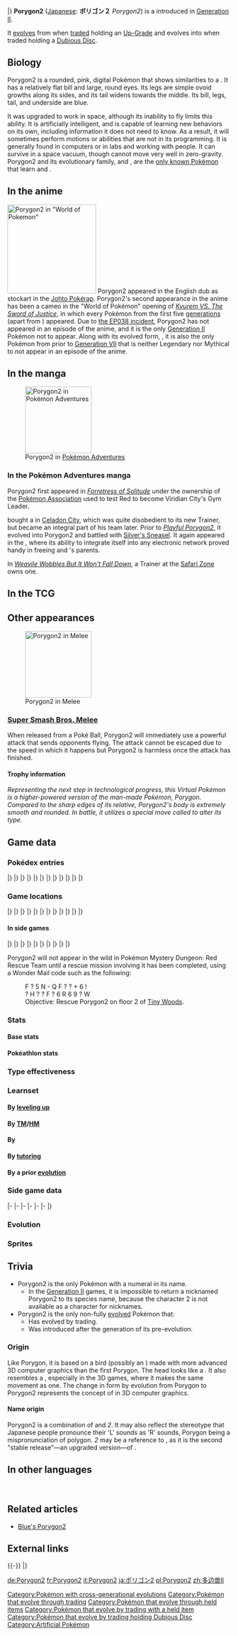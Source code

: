 {{PokémonPrevNext/Head|type=Normal}}
{{PokémonPrevNext/GO|species=Porygon2}}
{{PokémonPrevNext/Pokémon|type=Normal|prevnum=232|prev=Donphan|nextnum=234|next=Stantler|round=none}}
{{PokémonPrevNext/Disambig|species=Porygon2}}
|}
{{Pokémon Infobox
|name=Porygon2
|jname=ポリゴン２
|jtranslit=Porigon2
|tmname=Porygon2
|category=Virtual
|ndex=233
|oldjdex=216
|jdex=221
|sdex=193
|adex=218
|obrow=118
|type1=Normal
|height-ftin=2′00″
|height-m=0.6
|weight-lbs=71.6
|weight-kg=32.5
|abilitylayout=2
|ability1=Trace
|ability2=Download
|abilityd=Analytic
|egggroupn=1
|egggroup1=Mineral
|eggcycles=20
|evtotal=2
|evsa=2
|expyield=180
|oldexp=180
|lv100exp=1,000,000
|gendercode=255
|female=0
|male=0
|color=Red
|catchrate=45
|body=07
|pokefordex=porygon2
|generation=2
|friendship=70
}}
'''Porygon2''' ([[List of Japanese Pokémon names|Japanese]]: '''ポリゴン２''' ''Porygon2'') is a {{type|Normal}} {{OBP|Pokémon|species}} introduced in [[Generation II]].

It [[Evolution|evolves]] from {{p|Porygon}} when [[trade]]d holding an [[Up-Grade]] and evolves into {{p|Porygon-Z}} when traded holding a [[Dubious Disc]].

==Biology==
Porygon2 is a rounded, pink, digital Pokémon that shows similarities to a {{wp|drinking bird}}. It has a relatively flat bill and large, round eyes. Its legs are simple ovoid growths along its sides, and its tail widens towards the middle. Its bill, legs, tail, and underside are blue. 

It was upgraded to work in space, although its inability to fly limits this ability. It is artificially intelligent, and is capable of learning new behaviors on its own, including information it does not need to know. As a result, it will sometimes perform motions or abilities that are not in its programming. It is generally found in computers or in labs and {{DL|List of Pokémon by habitat|Urban Pokémon|other buildings}} working with people. It can survive in a space vacuum, though cannot move very well in zero-gravity. Porygon2 and its evolutionary family, {{p|Porygon}} and {{p|Porygon-Z}}, are the [[Signature move|only known Pokémon]] that learn {{m|Conversion}} and {{m|Conversion 2}}.

==In the anime==
[[File:Porygon2 M15.png|200px|thumb|left|Porygon2 in "World of Pokemon"]]
Porygon2 appeared in the English dub as stockart in the [[Pokérap GS|Johto Pokérap]]. Porygon2's second appearance in the anime has been a cameo in the "World of Pokémon" opening of [[M15|''Kyurem VS. The Sword of Justice'']], in which every Pokémon from the first five [[generation]]s (apart from {{p|Genesect}}) appeared. Due to [[EP038|the EP038 incident]], Porygon2 has not appeared in an episode of the anime, and it is the only [[Generation II]] Pokémon not to appear. Along with its evolved form, {{p|Porygon-Z}}, it is also the only Pokémon from prior to [[Generation VII]] that is neither Legendary nor Mythical to not appear in an episode of the anime.

==In the manga==
[[File:Blue Porygon2.png|thumb|left|150px|Porygon2 in [[Pokémon Adventures]]]]
===In the Pokémon Adventures manga===
{{main|Blue's Porygon2}}
Porygon2 first appeared in ''[[PS115|Forretress of Solitude]]'' under the ownership of the [[Pokémon Association]] used to test Red to become Viridian City's Gym Leader.

{{adv|Blue}} bought a {{p|Porygon}} in [[Celadon City]], which was quite disobedient to its new Trainer, but became an integral part of his team later. Prior to ''[[PS160|Playful Porygon2]]'', it evolved into Porygon2 and battled with [[Silver's Weavile|Silver's Sneasel]]. It again appeared in the {{chap|FireRed & LeafGreen}}, where its ability to integrate itself into any electronic network proved handy in freeing {{adv|Professor Oak}} and {{adv|Green}}'s parents.

In ''[[PS446|Weavile Wobbles But It Won't Fall Down]]'', a Trainer at the [[Johto Safari Zone|Safari Zone]] owns one.

==In the TCG==
{{main|Porygon2 (TCG)}}

==Other appearances==
[[File:Porygon2 Trophy Melee.png|150px|thumb|Porygon2 in Melee]]
===[[Super Smash Bros. Melee]]===
When released from a Poké Ball, Porygon2 will immediately use a powerful {{m|Tackle}} attack that sends opponents flying. The attack cannot be escaped due to the speed in which it happens but Porygon2 is harmless once the attack has finished.

====Trophy information====
''Representing the next step in technological progress, this Virtual Pokémon is a higher-powered version of the man-made Pokémon, Porygon. Compared to the sharp edges of its relative, Porygon2's body is extremely smooth and rounded. In battle, it utilizes a special move called {{m|Conversion 2}} to alter its type.''

==Game data==
===Pokédex entries===
{{Dex/Header|type=Normal}}
{{Dex/NA|gen=II}}
{{Dex/Gen|gen=II}}
{{Dex/Entry1|v=Gold|entry=This upgraded version of {{p|Porygon}} is designed for space exploration. It can't fly, though.}}
{{Dex/Entry1|v=Silver|entry=Further research enhanced its abilities. Sometimes, it may exhibit motions that were not programmed.}}
{{Dex/Entry1|v=Crystal|entry=This manmade Pokémon evolved from the latest technology. It may have unprogrammed reactions.}}
{{Dex/Entry1|v=Stadium 2|t=FFF|color=000|entry=This upgraded version of Porygon is designed for space exploration. It can't fly, though.}}
|}
|}
{{Dex/Gen|gen=III}}
{{Dex/Entry2|v=Ruby|v2=Sapphire|t=FFF|t2=FFF|entry=Porygon2 was created by humans using the power of science. The man-made Pokémon has been endowed with artificial intelligence that enables it to learn new gestures and emotions on its own.}}
{{Dex/Entry1|v=Emerald|t=FFF|entry=It was created by humans using the power of science. It has been given artificial intelligence that enables it to learn new gestures and emotions on its own.}}
{{Dex/Entry1|v=FireRed|entry=Further research enhanced its abilities. Sometimes, it may exhibit motions that were not programmed.}}
{{Dex/Entry1|v=LeafGreen|entry=This upgraded version of Porygon is designed for space exploration. However, it can't even fly.}}
|}
|}
{{Dex/Gen|gen=IV}}
{{Dex/Entry2|v=Diamond|v2=Pearl|entry=With planetary development software installed, it became capable of working in space.}}
{{Dex/Entry1|v=Platinum|entry=It was upgraded to enable the exploration of other planets. However, it failed to measure up.}}
{{Dex/Entry1|v=HeartGold|entry=This upgraded version of Porygon is designed for space exploration. It can't fly, though.}}
{{Dex/Entry1|v=SoulSilver|entry=Further research enhanced its abilities. Sometimes, it may exhibit motions that were not programmed.}}
|}
|}
{{Dex/Gen|gen=V}}
{{Dex/Entry2|v=Black|v2=White|t=FFF|entry=It was upgraded to enable the exploration of other planets. However, it failed to measure up.}}
{{Dex/Entry2|v=Black 2|v2=White 2|t=FFF|entry=It was upgraded to enable the exploration of other planets. However, it failed to measure up.}}
|}
|}
{{Dex/Gen|gen=VI}}
{{Dex/Entry1|v=X|t=FFF|entry=Further research enhanced its abilities. Sometimes, it may exhibit motions that were not programmed.}}
{{Dex/Entry1|v=Y|entry=With planetary development software installed, it became capable of working in space.}}
{{Dex/Entry2|v=Omega Ruby|v2=Alpha Sapphire|t=FFF|t2=FFF|entry=Porygon2 was created by humans using the power of science. The man-made Pokémon has been endowed with artificial intelligence that enables it to learn new gestures and emotions on its own.}}
|}
|}
{{Dex/Gen|gen=VII}}
{{Dex/Entry1|v=Sun|entry=For the purposes of planetary development, Porygon was updated with the most cutting-edge technology available.}}
{{Dex/Entry1|v=Moon|entry=Porygon was updated to a new version in readiness for planetary development. But that dream remains unrealized as yet.}}
{{Dex/Entry1|v=Ultra Sun|entry=AI has been installed in it. It learns various things all on its own, but it even remembers things it doesn't need to know.}}
{{Dex/Entry1|v=Ultra Moon|entry=Even though it doesn't die in the vacuum of space, it can't move around very well in zero gravity.}}
|}
|}
{{Dex/Footer}}

===Game locations===
{{Availability/Header|type=Normal}}
{{Availability/NA|gen=II}}
{{Availability/Gen|gen=II}}
{{Availability/Entry2|v=Gold|v2=Silver|area=[[Evolution|Evolve]] {{p|Porygon}}}}
{{Availability/Entry1|v=Crystal|area=[[Evolution|Evolve]] {{p|Porygon}}}}
|}
|}
{{Availability/Gen|gen=III}}
{{Availability/Entry2/None|v=Ruby|v2=Sapphire}}
{{Availability/Entry1/None|v=Emerald}}
{{Availability/Entry2|v=FireRed|v2=LeafGreen|area=[[Evolution|Evolve]] {{p|Porygon}}}}
{{Availability/Entry1/None|v=Colosseum}}
{{Availability/Entry1/None|v=XD|link=Pokémon XD: Gale of Darkness}}
|}
|}
{{Availability/Gen|gen=IV}}
{{Availability/Entry2|v=Diamond|v2=Pearl|area=[[Evolution|Evolve]] {{p|Porygon}}}}
{{Availability/Entry1|v=Platinum|area=[[Evolution|Evolve]] {{p|Porygon}}}}
{{Availability/Entry2|v=HeartGold|v2=SoulSilver|area=[[Evolution|Evolve]] {{p|Porygon}}}}
{{Availability/Entry1|v=Pal Park|color=A2E0A3|link=Pal Park|area={{DL|List of Pokémon by Pal Park location|Field}}}}
|}
|}
{{Availability/Gen|gen=V}}
{{Availability/Entry1/None|v=Black}}
{{Availability/Entry1|v=White|area=[[Evolution|Evolve]] {{p|Porygon}}}}
{{Availability/Entry2/None|v=Black 2|v2=White 2}}
|}
|}
{{Availability/Gen|gen=VI}}
{{Availability/Entry2/None|v=X|v2=Y}}
{{Availability/Entry2|v=Omega Ruby|v2=Alpha Sapphire|t=fff|t2=fff|area=[[Evolution|Evolve]] {{p|Porygon}}}}
|}
|}
{{Availability/Gen|gen=VII}}
{{Availability/Entry2|v=Sun|v2=Moon|area=[[Evolution|Evolve]] {{p|Porygon}}}}
{{Availability/Entry2|v=Ultra Sun|v2=Ultra Moon|area=[[Evolution|Evolve]] {{p|Porygon}}}}
|}
|}
{{Availability/Footer}}

====In side games====
{{Availability/Header|type=Normal}}
{{Availability/NA|gen=II}}
{{Availability/Gen|gen=II}}
{{Availability/NA/Side|gen=II}}
|}
|}
{{Availability/Gen|gen=III}}
{{Availability/Entry1|1|v=Trozei!|color={{yellow color}}|area=[[Huge Storage 1]], [[Mr. Who's Den]]}}
{{Availability/Entry1|1|v=MD Red|link=Pokémon Mystery Dungeon: Red Rescue Team and Blue Rescue Team|area=[[Evolution|Evolve]] {{p|Porygon}}<br>[[Wonder Mail]] code}}
{{Availability/Entry1|1|v=MD Blue|link=Pokémon Mystery Dungeon: Red Rescue Team and Blue Rescue Team|area=[[Buried Relic]] (10F-18F), [[Wish Cave]] (79F-84F), [[Joyous Tower]] (80F-84F)}}
|}
|}
{{Availability/Gen|gen=IV}}
{{Availability/Entry2|v=MD Time|v2=MD Darkness|link=Pokémon Mystery Dungeon: Explorers of Time and Explorers of Darkness|area=[[Evolution|Evolve]] {{p|Porygon}}}}
{{Availability/Entry1|v=MD Sky|link=Pokémon Mystery Dungeon: Explorers of Sky|area=[[Evolution|Evolve]] {{p|Porygon}}}}
<!--{{Availability/Entry1|v=MD Blazing|link=Pokémon Mystery Dungeon (WiiWare)|color={{fire color}}|area=}}-->
{{Availability/Entry2/None|v=MD Stormy|v2=MD Light|link=Pokémon Mystery Dungeon (WiiWare)|color={{water color}}|t={{water color dark}}|color2={{electric color}}|t2={{electric color dark}}|area=[[Evolution|Evolve]] [[Wonder Mail]] unlocked {{p|Porygon}}}}
{{Availability/Entry1|v=Ranger: GS|color={{GS color}}|link=Pokémon Ranger: Guardian Signs|area=[[Wireless Tower]]}}
|}
|}
{{Availability/Gen|gen=V}}
{{Availability/Entry1|1|v=Rumble Blast|color={{fire color}}|area=Factory: [[Sunny Seashore]]}}
{{Availability/Entry1|1|v=Rumble U|color={{fire color}}|area=[[Conductor Room#Rumbling Magnetic Motors|Conductor Room: Rumbling Magnetic Motors]], [[Entranceway#Battle Royale - Cage Match|Entranceway: Battle Royale - Cage Match]]}}
|}
|}
{{Availability/Gen|gen=VI}}
{{Availability/Entry1|1|v=Battle Trozei|color={{defense color}}|area=[[Mysterious Fountain#Stage 4|Mysterious Fountain: Stage 4]]}}
{{Availability/Entry1|1|v=Shuffle|color={{beauty color}}|area=[[Roseus Center|Roseus Center: Stage 297]]}}
{{Availability/Entry1|1|v=Rumble World|color={{fire color}}|area=[[Gold Plateau#Tricky Factory|Gold Plateau: Tricky Factory]] <small>(Center Boss, Back)</small>}}
|}
|}
{{Availability/Footer}}

Porygon2 will not appear in the wild in Pokémon Mystery Dungeon: Red Rescue Team until a rescue mission involving it has been completed, using a Wonder Mail code such as the following:
:F ? 5 N - Q F ? ? + 6 !
:? H ? ? F ? 6 R 6 9 ? W
:Objective: Rescue Porygon2 on floor 2 of [[Tiny Woods]].

===Stats===
====Base stats====
{{BaseStats
|type=Normal
|HP=85
|Attack=80
|Defense=90
|SpAtk=105
|SpDef=95
|Speed=60}}

====Pokéathlon stats====
{{Pokéthlon
|type=Normal
|Speed=3
|SpeedMax=4
|Power=3
|PowerMax=4
|Technique=4
|TechniqueMax=4
|Stamina=3
|StaminaMax=4
|Jump=3
|JumpMax=4
}}

===Type effectiveness===
{{TypeEffectiveness
|type1=Normal
|Normal=  100
|Fighting=200
|Flying=  100
|Poison=  100
|Ground=  100
|Rock=    100
|Bug=     100
|Ghost=     0
|Steel=   100
|Fire=    100
|Water=   100
|Grass=   100
|Electric=100
|Psychic= 100
|Ice=     100
|Dragon=  100
|Dark=    100
|Fairy=   100
|notes=yes
|normal=yes
|newghost=1}}

===Learnset===
====By [[Level|leveling up]]====
{{learnlist/levelh/7|Porygon2|Normal|Normal|2}}
{{learnlist/level7|1|Zap Cannon|Electric|Special|120|50|5}}
{{learnlist/level7|1|Magic Coat|Psychic|Status|&mdash;|&mdash;|15}}
{{learnlist/level7|1|Conversion 2|Normal|Status|&mdash;|&mdash;|30}}
{{learnlist/level7|1|Tackle|Normal|Physical|40|100|35||'''}}
{{learnlist/level7|1|Conversion|Normal|Status|&mdash;|&mdash;|30}}
{{learnlist/level7|1|Defense Curl|Normal|Status|&mdash;|&mdash;|40}}
{{learnlist/level7|7|Psybeam|Psychic|Special|65|100|20}}
{{learnlist/level7|12|Agility|Psychic|Status|&mdash;|&mdash;|30}}
{{learnlist/level7|18|Recover|Normal|Status|&mdash;|&mdash;|10}}
{{learnlist/level7|23|Magnet Rise|Electric|Status|&mdash;|&mdash;|10}}
{{learnlist/level7|29|Signal Beam|Bug|Special|75|100|15}}
{{learnlist/level7|34|Recycle|Normal|Status|&mdash;|&mdash;|10}}
{{learnlist/level7|40|Discharge|Electric|Special|80|100|15}}
{{learnlist/level7|45|Lock-On|Normal|Status|&mdash;|&mdash;|5}}
{{learnlist/level7|50|Tri Attack|Normal|Special|80|100|10||'''}}
{{learnlist/level7|56|Magic Coat|Psychic|Status|&mdash;|&mdash;|15}}
{{learnlist/level7|62|Zap Cannon|Electric|Special|120|50|5}}
{{learnlist/level7|67|Hyper Beam|Normal|Special|150|90|5||'''}}
{{learnlist/levelf/7|Porygon2|Normal|Normal|2}}

====By [[TM]]/[[HM]]====
{{learnlist/tmh/7|Porygon2|Normal|Normal|2}}
{{learnlist/tm7|TM03|Psyshock|Psychic|Special|80|100|10}}
{{learnlist/tm7|TM06|Toxic|Poison|Status|&mdash;|90|10}}
{{learnlist/tm7|TM10|Hidden Power|Normal|Special|60|100|15}}
{{learnlist/tm7|TM11|Sunny Day|Fire|Status|&mdash;|&mdash;|5}}
{{learnlist/tm7|TM13|Ice Beam|Ice|Special|90|100|10}}
{{learnlist/tm7|TM14|Blizzard|Ice|Special|110|70|5}}
{{learnlist/tm7|TM15|Hyper Beam|Normal|Special|150|90|5||'''}}
{{learnlist/tm7|TM17|Protect|Normal|Status|&mdash;|&mdash;|10}}
{{learnlist/tm7|TM18|Rain Dance|Water|Status|&mdash;|&mdash;|5}}
{{learnlist/tm7|TM21|Frustration|Normal|Physical|&mdash;|100|20||'''}}
{{learnlist/tm7|TM22|Solar Beam|Grass|Special|120|100|10}}
{{learnlist/tm7|TM24|Thunderbolt|Electric|Special|90|100|15}}
{{learnlist/tm7|TM25|Thunder|Electric|Special|110|70|10}}
{{learnlist/tm7|TM27|Return|Normal|Physical|&mdash;|100|20||'''}}
{{learnlist/tm7|TM29|Psychic|Psychic|Special|90|100|10}}
{{learnlist/tm7|TM30|Shadow Ball|Ghost|Special|80|100|15}}
{{learnlist/tm7|TM32|Double Team|Normal|Status|&mdash;|&mdash;|15}}
{{learnlist/tm7|TM40|Aerial Ace|Flying|Physical|60|&mdash;|20}}
{{learnlist/tm7|TM42|Facade|Normal|Physical|70|100|20||'''}}
{{learnlist/tm7|TM44|Rest|Psychic|Status|&mdash;|&mdash;|10}}
{{learnlist/tm7|TM46|Thief|Dark|Physical|60|100|25}}
{{learnlist/tm7|TM48|Round|Normal|Special|60|100|15||'''}}
{{learnlist/tm7|TM57|Charge Beam|Electric|Special|50|90|10}}
{{learnlist/tm7|TM68|Giga Impact|Normal|Physical|150|90|5||'''}}
{{learnlist/tm7|TM73|Thunder Wave|Electric|Status|&mdash;|90|20}}
{{learnlist/tm7|TM77|Psych Up|Normal|Status|&mdash;|&mdash;|10}}
{{learnlist/tm7|TM85|Dream Eater|Psychic|Special|100|100|15}}
{{learnlist/tm7|TM87|Swagger|Normal|Status|&mdash;|85|15}}
{{learnlist/tm7|TM88|Sleep Talk|Normal|Status|&mdash;|&mdash;|10}}
{{learnlist/tm7|TM90|Substitute|Normal|Status|&mdash;|&mdash;|10}}
{{learnlist/tm7|TM92|Trick Room|Psychic|Status|&mdash;|&mdash;|5}}
{{learnlist/tm7|TM100|Confide|Normal|Status|&mdash;|&mdash;|20}}
{{learnlist/tmf/7|Porygon2|Normal|Normal|2}}

====By {{pkmn|breeding}}====
{{learnlist/breedh/7|Porygon2|Normal|Normal|2}}
{{learnlist/breed7null}}
{{learnlist/breedf/7|Porygon2|Normal|Normal|2}}

====By [[Move Tutor|tutoring]]====
{{learnlist/tutorh/7|Porygon2|Normal|Normal|2}}
{{learnlist/tutor7|Ally Switch|Psychic|Status|—|—|15|||no|yes}}
{{learnlist/tutor7|Electroweb|Electric|Special|55|95|15|||no|yes}}
{{learnlist/tutor7|Foul Play|Dark|Physical|95|100|15|||no|yes}}
{{learnlist/tutor7|Gravity|Psychic|Status|—|—|5|||no|yes}}
{{learnlist/tutor7|Icy Wind|Ice|Special|55|95|15|||no|yes}}
{{learnlist/tutor7|Iron Tail|Steel|Physical|100|75|15|||no|yes}}
{{learnlist/tutor7|Last Resort|Normal|Physical|140|100|5||'''|no|yes}}
{{learnlist/tutor7|Magic Coat|Psychic|Status|—|—|15|||no|yes}}
{{learnlist/tutor7|Magnet Rise|Electric|Status|—|—|10|||no|yes}}
{{learnlist/tutor7|Pain Split|Normal|Status|—|—|20|||no|yes}}
{{learnlist/tutor7|Recycle|Normal|Status|—|—|10|||no|yes}}
{{learnlist/tutor7|Shock Wave|Electric|Special|60|—|20|||no|yes}}
{{learnlist/tutor7|Signal Beam|Bug|Special|75|100|15|||no|yes}}
{{learnlist/tutor7|Snore|Normal|Special|50|100|15||'''|no|yes}}
{{learnlist/tutor7|Telekinesis|Psychic|Status|—|—|15|||no|yes}}
{{learnlist/tutor7|Trick|Psychic|Status|—|100|10|||no|yes}}
{{learnlist/tutor7|Wonder Room|Psychic|Status|—|—|10|||no|yes}}
{{learnlist/tutor7|Zen Headbutt|Psychic|Physical|80|90|15|||no|yes}}
{{learnlist/tutorf/7|Porygon2|Normal|Normal|2}}

====By a prior [[evolution]]====
{{learnlist/prevoh/7|Porygon2|Normal|Normal|2}}
{{learnlist/prevo7|137|Porygon|||||Sharpen|Normal|Status|&mdash;|&mdash;|30}}
{{learnlist/prevof/7|Porygon2|Normal|Normal|2}}

===Side game data===
{{Spindata/Head|type=Normal}}
{{Spindata/Trozei|col=6|type=Normal|ndex=233|rarity=Rare}}
|-
{{Spindata/MDRB|col=6|type=Normal|ndex=233
|body=1
|rate=10
|area=Decrepit Lab
|P1=I can perform actions beyond my programmed parameters.
|P2=My energy level has been reduced to approximately 50 percent.
|P3=System overload... My system is on the verge of crashing...
|PL=Leveled up! All programs operating error free.
}}
|-
{{Spindata/MDTDS|col=6|type=Normal|ndex=233
|body=1
|rate=5
|IQ=E
}}
|-
{{Spindata/Ranger GS|col=6|type=Normal
|group=Normal
|assist=Normal
|field=Crush
|fieldpower=2
|past=NA
|browser=It lets loose shock waves to attack.
}}
|-
{{Spindata/RumbleBlast|col=6|type=Normal
|att=3
|def=4
|speed=3
}}
|-
{{Spindata/Battle Trozei|col=3|type=Normal|ndex=233
|power=2
}}
{{Spindata/Shuffle|col=3|type=Normal|ndex=233|num=399
|min=70
|max=125
|raisemaxlevel=10
|skill=Crowd Power
|skilldesc=Increases damage when there are more Porygon2 in the puzzle area.
|swapper=Cross Attack+
}}
|-
{{Spindata/GO|col=6|type=Normal|ndex=233
|hatch=N/A
|buddy=3
|evolution=N/A
|stamina=170
|attack=198
|defense=183
|fast={{m|Hidden Power}}, {{m|Charge Beam}}
|special={{m|Solar Beam}}, {{m|Hyper Beam}}, {{m|Zap Cannon}}
}}
|}

===Evolution===
{{Evobox-3
|type1=Normal
|pictype=art
|no1=137
|name1=Porygon
|type1-1=Normal
|evo1={{bag|Up-Grade}}<br>{{color2|000|Trade}}<br>holding {{color2|000|Up-Grade}}
|no2=233
|name2=Porygon2
|type1-2=Normal
|evo2={{bag|Dubious Disc}}<br>{{color2|000|Trade}}<br>holding {{color2|000|Dubious Disc}}
|no3=474
|name3=Porygon-Z
|type1-3=Normal}}

===Sprites===
{{Spritebox/Header|type=Normal}}
{{Spritebox/NA|gen=II}}
{{Spritebox/2|ndex=233}}
{{Spritebox/3|ndex=233}}
{{Spritebox/4|ndex=233}}
{{Spritebox/5|ndex=233}}
{{Spritebox/6|ndex=233}}
{{Spritebox/7|ndex=233}}
{{Spritebox/Footer|233|Porygon2}}

==Trivia==
* Porygon2 is the only Pokémon with a numeral in its name.
** In the [[Generation II]] games, it is impossible to return a nicknamed Porygon2 to its species name, because the character 2 is not available as a character for nicknames.
* Porygon2 is the only non-fully [[Evolution|evolved]] Pokémon that:
** Has evolved by trading.
** Was introduced after the generation of its pre-evolution.

===Origin===
Like Porygon, it is based on a bird (possibly an {{wp|Orizuru|origami crane}}) made with more advanced 3D computer graphics than the first Porygon. The head looks like a {{wp|duck}}. It also resembles a {{wp|drinking bird}}, especially in the 3D games, where it makes the same movement as one. The change in form by evolution from Porygon to Porygon2 represents the concept of {{wp|Subdivision surface|subdivision}} in 3D computer graphics.

====Name origin====
Porygon2 is a combination of ''{{wp|polygon}}'' and ''2''. It may also reflect the stereotype that Japanese people pronounce their 'L' sounds as 'R' sounds, Porygon being a mispronunciation of polygon. ''2'' may be a reference to {{wp|software versioning}}, as it is the second "stable release"—an upgraded version—of {{p|Porygon}}.

==In other languages==
{{Other languages|type=Normal|type2=Normal
|ja=ポリゴン２ ''Porygon2''|jameaning=From ''{{wp|polygon}}'' and 2
|fr=Porygon2|frmeaning=Same as English/Japanese name
|es=Porygon2|esmeaning=Same as English/Japanese name
|de=Porygon2|demeaning=Same as English/Japanese name
|it=Porygon2|itmeaning=Same as English/Japanese name
|ko=폴리곤2 ''Porygon2''|komeaning=Transliteration of Japanese name
|zh_yue=立方獸II ''Laahpfōngsau II''|zh_yuemeaning=Literally "Cube monster II"
|zh_cmn=3D龍II / 3D龙II ''3D Lóng II''|zh_cmnmeaning=Literally "3D Dragon II"
|hi=परीगोन2 ''Porygon2''|himeaning=Transcription of English name
|ru=Поригон-2 ''Porigon-2''|rumeaning=Transcription of English name
}}
<br clear="left">

==Related articles==
* [[Blue's Porygon2]]
<!--
==Notes==
<references/>-->

==External links==

{{-}}
{{Smash Bros.}}
{{PokémonPrevNext/Head|type=Normal}}
{{PokémonPrevNext/Pokémon|type=Normal|prevnum=232|prev=Donphan|nextnum=234|next=Stantler}}
|}
{{Project Pokédex notice}}

[[Category:Pokémon with cross-generational evolutions]]
[[Category:Pokémon that evolve through trading]]
[[Category:Pokémon that evolve through held items]]
[[Category:Pokémon that evolve by trading with a held item]]
[[Category:Pokémon that evolve by trading holding Dubious Disc]]
[[Category:Artificial Pokémon]]

[[de:Porygon2]]
[[fr:Porygon2]]
[[it:Porygon2]]
[[ja:ポリゴン2]]
[[pl:Porygon2]]
[[zh:多边兽Ⅱ]]